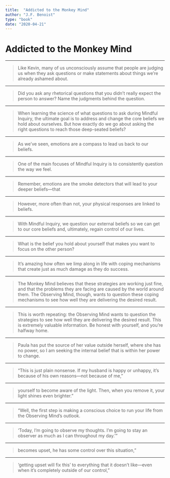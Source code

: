 ```yaml
---
title:  "Addicted to the Monkey Mind"
author: "J.F. Benoist"
type: "book"
date: "2020-04-21"
---
```

# Addicted to the Monkey Mind
- - -

>Like Kevin, many of us unconsciously assume that people are judging us when they ask questions or make statements about things we’re already ashamed about.
- - -

>Did you ask any rhetorical questions that you didn’t really expect the person to answer? Name the judgments behind the question.
- - -

>When learning the science of what questions to ask during Mindful Inquiry, the ultimate goal is to address and change the core beliefs we hold about ourselves. But how exactly do we go about asking the right questions to reach those deep-seated beliefs?
- - -

>As we’ve seen, emotions are a compass to lead us back to our beliefs.
- - -

>One of the main focuses of Mindful Inquiry is to consistently question the way we feel.
- - -

>Remember, emotions are the smoke detectors that will lead to your deeper beliefs—that
- - -

>However, more often than not, your physical responses are linked to beliefs.
- - -

>With Mindful Inquiry, we question our external beliefs so we can get to our core beliefs and, ultimately, regain control of our lives.
- - -

>What is the belief you hold about yourself that makes you want to focus on the other person?
- - -

>It’s amazing how often we limp along in life with coping mechanisms that create just as much damage as they do success.
- - -

>The Monkey Mind believes that these strategies are working just fine, and that the problems they are facing are caused by the world around them. The Observing Mind, though, wants to question these coping mechanisms to see how well they are delivering the desired result.
- - -

>This is worth repeating: the Observing Mind wants to question the strategies to see how well they are delivering the desired result. This is extremely valuable information. Be honest with yourself, and you’re halfway home.
- - -

>Paula has put the source of her value outside herself, where she has no power, so I am seeking the internal belief that is within her power to change.
- - -

>“This is just plain nonsense. If my husband is happy or unhappy, it’s because of his own reasons—not because of me,”
- - -

>yourself to become aware of the light. Then, when you remove it, your light shines even brighter.”
- - -

>“Well, the first step is making a conscious choice to run your life from the Observing Mind’s outlook.
- - -

>‘Today, I’m going to observe my thoughts. I’m going to stay an observer as much as I can throughout my day.’”
- - -

>becomes upset, he has some control over this situation,”
- - -

>‘getting upset will fix this’ to everything that it doesn’t like—even when it’s completely outside of our control,”
